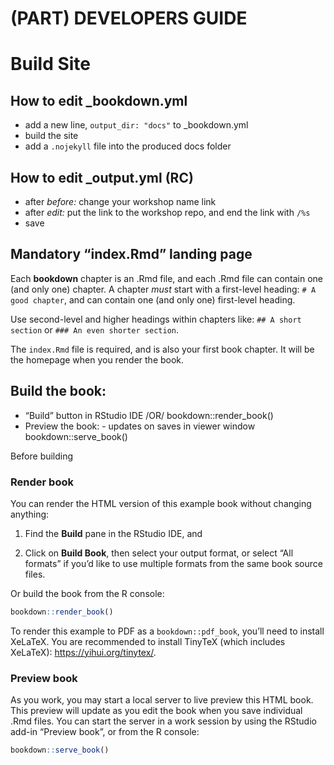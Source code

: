 # (PART) DEVELOPERS GUIDE {-}

# Build Site

## How to edit _bookdown.yml
- add a new line, `output_dir: "docs"` to _bookdown.yml
- build the site
- add a `.nojekyll` file into the produced docs folder

## How to edit _output.yml (RC)
- after *before:* change your workshop name link
- after *edit:* put the link to the workshop repo, and end the link with `/%s`
- save


## Mandatory “index.Rmd” landing page

Each **bookdown** chapter is an .Rmd file, and each .Rmd file can contain one (and only one) chapter. A chapter *must* start with a first-level heading: `# A good chapter`, and can contain one (and only one) first-level heading. 

Use second-level and higher headings within chapters like: `## A short section` or `### An even shorter section`.

The `index.Rmd` file is required, and is also your first book chapter. It will be the homepage when you render the book.

## Build the book:
- “Build” button in RStudio IDE /OR/ bookdown::render_book()
- Preview the book: - updates on saves in viewer window bookdown::serve_book()

Before building 

### Render book

You can render the HTML version of this example book without changing anything:

1. Find the **Build** pane in the RStudio IDE, and

1. Click on **Build Book**, then select your output format, or select "All formats" if you'd like to use multiple formats from the same book source files.

Or build the book from the R console:

```r
bookdown::render_book()
```

To render this example to PDF as a `bookdown::pdf_book`, you'll need to install XeLaTeX. You are recommended to install TinyTeX (which includes XeLaTeX): <https://yihui.org/tinytex/>.

### Preview book

As you work, you may start a local server to live preview this HTML book. This preview will update as you edit the book when you save individual .Rmd files. You can start the server in a work session by using the RStudio add-in "Preview book", or from the R console:

```r
bookdown::serve_book()
```

